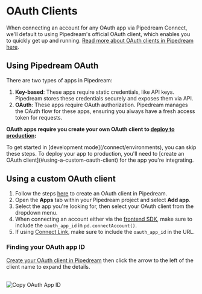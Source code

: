 
# OAuth Clients

When connecting an account for any OAuth app via Pipedream Connect, we'll default to using Pipedream's official OAuth client, which enables you to quickly get up and running. [Read more about OAuth clients in Pipedream here](/connected-accounts/oauth-clients).

## Using Pipedream OAuth

There are two types of apps in Pipedream:

1. **Key-based**: These apps require static credentials, like API keys. Pipedream stores these credentials securely and exposes them via API.
2. **OAuth**: These apps require OAuth authorization. Pipedream manages the OAuth flow for these apps, ensuring you always have a fresh access token for requests.

**OAuth apps require you create your own OAuth client to [deploy to production](/connect/environments):**

<Callout type="info">
To get started in [development mode](/connect/environments), you can skip these steps. To deploy your app to production, you'll need to [create an OAuth client](#using-a-custom-oauth-client) for the app you're integrating.
</Callout>

## Using a custom OAuth client

1. Follow the steps [here](/connected-accounts/oauth-clients#configuring-custom-oauth-clients) to create an OAuth client in Pipedream.
2. Open the **Apps** tab within your Pipedream project and select **Add app**.
3. Select the app you're looking for, then select your OAuth client from the dropdown menu.
4. When connecting an account either via the [frontend SDK](/connect/quickstart#use-the-pipedream-sdk-in-your-frontend), make sure to include the `oauth_app_id` in `pd.connectAccount()`.
5. If using [Connect Link](/connect/quickstart#use-connect-link), make sure to include the `oauth_app_id` in the URL.

### Finding your OAuth app ID

[Create your OAuth client in Pipedream](https://pipedream.com/@/accounts/oauth-clients) then click the arrow to the left of the client name to expand the details.

<br />

<Image src="https://res.cloudinary.com/pipedreamin/image/upload/v1730241292/oauth-app-id_umhhqi.png" alt="Copy OAuth App ID" width={650} height={529} />